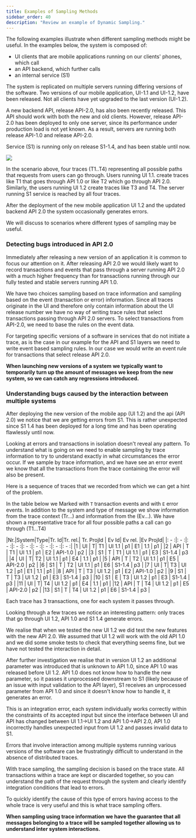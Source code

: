 ```yaml
---
title: Examples of Sampling Methods
sidebar_order: 40
description: "Review an example of Dynamic Sampling."
---
```


The following examples illustrate when different sampling methods might be useful. In the examples below, the system is composed of:
- UI clients that are mobile applications running on our clients' phones, which call
- an API backend, which further calls
- an internal service (S1)

The system is replicated on multiple servers running differing versions of the software. Two versions of our mobile application, UI-1.1 and UI-1.2, have been released. Not all clients have yet upgraded to the last version (UI-1.2).

A new backend API, release API-2.0, has also been recently released. This API should work with both the new and old clients. However, release API-2.0 has been deployed to only one server, since its performance under production load is not yet known. As a result, servers are running both release API-1.0 and release API-2.0.

Service (S1) is running only on release S1-1.4, and has been stable until now.

![](example-sys-dependency.png)

In the scenario above, four traces (T1..T4) representing all possible paths that requests from users can go through.
Users running UI 1.1. create traces like T1 that goes through API 1.0 or like T2  which go through API 2.0.
Similarly, the users running UI 1.2 create traces like T3 and T4.
The server running S1 service is reached by all four traces.

After the deployment of the new mobile application UI 1.2 and the updated backend API 2.0 the system occasionally generates errors.

We will discuss to scenarios where different types of sampling may be useful.

### Detecting bugs introduced in API 2.0

Immediately after releasing a new version of an application it is common to focus our attention on it.
After releasing API 2.0 we would likely want to record transactions and events that pass through a server running API 2.0
with a much higher frequency than for transactions running through our fully tested and stable servers running API 1.0.

We have two choices sampling based on trace information and sampling based on the event (transaction or error) information.
Since all traces originate in the UI and therefore only contain information about the UI release number we have no way of
writing trace rules that select transactions passing through API 2.0 servers. To select transactions from API-2.0, we
need to base the rules on the event data.

For targeting specific versions of a software in services that do not initiate a trace, as is the case in our example for
the API and S1 layers we need to write event based sampling rules. In our case we would write an event rule for
transactions that select release API 2.0.

**When launching new versions of a system we typically want to temporarily turn up the amount of messages we keep from
the new system, so we can catch any regressions introduced.**

### Understanding bugs caused by the interaction between multiple systems

After deploying the new version of the mobile app (UI 1.2) and the api (API 2.0) we notice that we are getting errors from
S1. This is rather unexpected since S1 1.4 has been deployed for a long time and has been operating flawlessly until now.

Looking at errors and transactions in isolation doesn't reveal any pattern.
To understand what is going on we need to enable sampling by trace information to try to understand exactly in what
circumstances the error occur. If we sample by trace information, and we have see an error event we know that all the
transactions from the trace containing the error will also be present.

Here is a sequence of traces that we recorded from which we can get a hint of the problem.

In the table below we Marked with `T` transaction events and with `E` error events.
In addition to the system and type of message we show information from the trace context (Tr...) and information
from the (Ev...).
We have shown a representative trace for all four possible paths a call can go through (T1...T4)

|Nr.|System|Type|Tr. Id|Tr. rel.| Tr. ProjId | Ev Id| Ev rel. |Ev ProjId|
|: - :|: - :|: - :|: - :|: - :|: - :|: - :|: - :|: - :|
|1 | UI | T| T1 | UI 1.1 |  p1 | E1 | 1.1 | p1 |
|2 | API | T | T1 | UI 1.1 | p1 | E2  | API-1.0  | p2  |
|3 | S1 | T | T1 | UI 1.1 | p1 | E3 | S1-1.4 | p3 |
|4 | UI | T| T2 | UI 1.1 |  p1 | E4 | 1.1 | p1 |
|5 | API | T | T2 | UI 1.1 | p1 | E5  | API-2.0  | p2  |
|6 | S1 | T | T2 | UI 1.1 | p1 | E6 | S1-1.4 | p3 |
|7 | UI | T| T3 | UI 1.2 |  p1 | E1 | 1.1 | p1 |
|8 | API | T | T3 | UI 1.2 | p1 | E2  | API-1.0  | p2  |
|9 | S1 | T | T3 | UI 1.2 | p1 | E3 | S1-1.4 | p3 |
|10 | S1 | E | T3 | UI 1.2 | p1 | E3 | S1-1.4 | p3 |
|11 | UI | T| T4 | UI 1.2 |  p1 | E4 | 1.1 | p1 |
|12 | API | T | T4 | UI 1.2 | p1 | E5  | API-2.0  | p2  |
|13 | S1 | T | T4 | UI 1.2 | p1 | E6 | S1-1.4 | p3 |

Each trace has 3 transactions, one for each system it passes through.

Looking through a few traces we notice an interesting pattern: only traces that go through UI 1.2, API 1.0 and S1 1.4
generate errors.

We realise that when we tested the new UI 1.2 we did test the new features with the new API 2.0.
We assumed that UI 1.2 will work with the old API 1.0 and we did some smoke tests to check that everything seems fine,
but we have not tested the interaction in detail.

After further investigation we realise that in version UI 1.2 an additional parameter was
introduced that is unknown to API 1.0, since API 1.0 was released before UI 1.2.
API 1.0 does not know how to handle the new parameter, so it passes it unprocessed downstream to S1
(likely because of an issue with input validation to the API layer), S1 receives an unprocessed parameter from API 1.0
and since it doesn't know how to handle it, it generates an error.

This is an integration error, each system individually works correctly within the constraints of its accepted
input but since the interface between UI and API has changed between UI 1.1->UI 1.2 and API 1.0->API 2.0, API 1.0
incorrectly handles unexpected input from UI 1.2 and passes invalid data to S1.

Errors that involve interaction among multiple systems running various versions of the software can be frustratingly
difficult to understand in the absence of distributed traces.

With trace sampling, the sampling decision is based on the trace state. All transactions within a trace are kept or
discarded together, so you can understand the path of the request through the system and clearly identify integration
conditions that lead to errors.

To quickly identify the cause of this type of errors having access to the whole trace is very useful and this is what
trace sampling offers.

**When sampling using trace information we have the guarantee that all messages belonging to a trace
will be sampled together allowing us to understand inter system interactions.**
